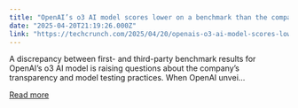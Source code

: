 ```yaml
---
title: "OpenAI’s o3 AI model scores lower on a benchmark than the company initially implied"
date: "2025-04-20T21:19:26.000Z"
link: "https://techcrunch.com/2025/04/20/openais-o3-ai-model-scores-lower-on-a-benchmark-than-the-company-initially-implied/"
---
```


A discrepancy between first- and third-party benchmark results for OpenAI&#8217;s o3 AI model is raising questions about the company&#8217;s transparency and model testing practices. When OpenAI unvei...

[Read more](https://techcrunch.com/2025/04/20/openais-o3-ai-model-scores-lower-on-a-benchmark-than-the-company-initially-implied/)
